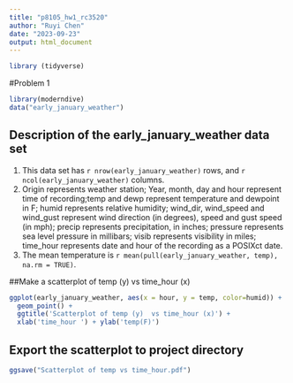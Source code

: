 ```yaml
---
title: "p8105_hw1_rc3520"
author: "Ruyi Chen"
date: "2023-09-23"
output: html_document
---
```

```r
library (tidyverse)
```

#Problem 1

```r
library(moderndive)
data("early_january_weather")
```

## Description of the early_january_weather data set

1.  This data set has `r nrow(early_january_weather)` rows, and `r ncol(early_january_weather)` columns. 
2.  Origin represents weather station; Year, month, day and hour represent time of recording;temp and dewp represent temperature and dewpoint in F; humid represents relative humidity; wind_dir, wind_speed and wind_gust represent wind direction (in degrees), speed and gust speed (in mph); precip represents precipitation, in inches; pressure represents sea level pressure in millibars; visib represents visibility in miles; time_hour represents date and hour of the recording as a POSIXct date.
3.  The mean temperature is `r mean(pull(early_january_weather, temp), na.rm = TRUE)`.

##Make a scatterplot of temp (y) vs time_hour (x)
```r
ggplot(early_january_weather, aes(x = hour, y = temp, color=humid)) + 
  geom_point() + 
  ggtitle('Scatterplot of temp (y)  vs time_hour (x)') +
  xlab('time_hour ') + ylab('temp(F)')
```

## Export the scatterplot to project directory
```r
ggsave("Scatterplot of temp vs time_hour.pdf")
```